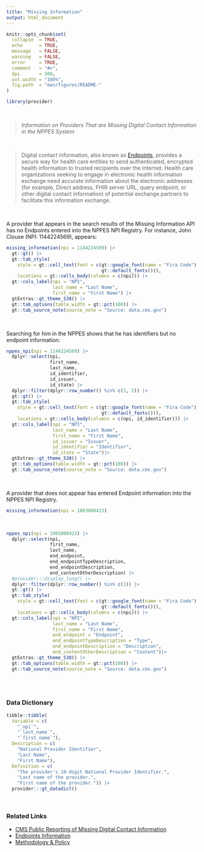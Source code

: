 ```yaml
---
title: "Missing Information"
output: html_document
---
```


```r
knitr::opts_chunk$set(
  collapse  = TRUE,
  echo      = TRUE, 
  message   = FALSE, 
  warning   = FALSE,
  error     = TRUE,
  comment   = "#>",
  dpi       = 300, 
  out.width = "100%",
  fig.path  = "man/figures/README-"
)
```

```r
library(provider)
```

<br>

  > *Information on Providers That are Missing Digital Contact Information in the NPPES System*

<br>

> Digital contact information, also known as [Endpoints](https://nppes.cms.hhs.gov/webhelp/nppeshelp/HEALTH%20INFORMATION%20EXCHANGE.html), 
> provides a secure way for health care entities to send authenticated, encrypted health information to trusted recipients over the internet. 
> Health care organizations seeking to engage in electronic health information exchange need accurate information about the electronic addresses 
> (for example, Direct address, FHIR server URL, query endpoint, or other digital contact information) of potential exchange partners to 
> facilitate this information exchange.

<br>

A provider that appears in the search results of the Missing Information API has no Endpoints entered into the NPPES NPI Registry. For instance, John Clouse (NPI: 1144224569), appears:


```r
missing_information(npi = 1144224569) |> 
  gt::gt() |> 
  gt::tab_style(
    style = gt::cell_text(font = c(gt::google_font(name = "Fira Code"), 
                                   gt::default_fonts())),
    locations = gt::cells_body(columns = c(npi))) |> 
  gt::cols_label(npi = "NPI", 
                 last_name = "Last Name", 
                 first_name = "First Name") |> 
  gtExtras::gt_theme_538() |> 
  gt::tab_options(table.width = gt::pct(100)) |> 
  gt::tab_source_note(source_note = "Source: data.cms.gov")
```

<br>

Searching for him in the NPPES shows that he has identifiers but no endpoint information:

```r
nppes_npi(npi = 1144224569) |> 
  dplyr::select(npi, 
                first_name, 
                last_name, 
                id_identifier, 
                id_issuer, 
                id_state) |> 
  dplyr::filter(dplyr::row_number() %in% c(1, 2)) |> 
  gt::gt() |> 
  gt::tab_style(
    style = gt::cell_text(font = c(gt::google_font(name = "Fira Code"), 
                                   gt::default_fonts())),
    locations = gt::cells_body(columns = c(npi, id_identifier))) |> 
  gt::cols_label(npi = "NPI", 
                 last_name = "Last Name", 
                 first_name = "First Name",
                 id_issuer = "Issuer",
                 id_identifier = "Identifier",
                 id_state = "State")|> 
  gtExtras::gt_theme_538() |> 
  gt::tab_options(table.width = gt::pct(100)) |> 
  gt::tab_source_note(source_note = "Source: data.cms.gov")
```

<br>

A provider that does not appear has entered Endpoint information into the NPPES NPI Registry.

```r
missing_information(npi = 1003000423)
```


<br>

```r
nppes_npi(npi = 1003000423) |> 
  dplyr::select(npi, 
                first_name, 
                last_name, 
                end_endpoint,
                end_endpointTypeDescription,
                end_endpointDescription,
                end_contentOtherDescription) |> 
  #provider:::display_long() |> 
  dplyr::filter(dplyr::row_number() %in% c(1)) |> 
  gt::gt() |> 
  gt::tab_style(
    style = gt::cell_text(font = c(gt::google_font(name = "Fira Code"), 
                                   gt::default_fonts())),
    locations = gt::cells_body(columns = c(npi))) |> 
  gt::cols_label(npi = "NPI", 
                 last_name = "Last Name", 
                 first_name = "First Name",
                 end_endpoint = "Endpoint",
                 end_endpointTypeDescription = "Type",
                 end_endpointDescription = "Description",
                 end_contentOtherDescription = "Content")|> 
  gtExtras::gt_theme_538() |> 
  gt::tab_options(table.width = gt::pct(100)) |> 
  gt::tab_source_note(source_note = "Source: data.cms.gov")
```

<br><br>

### Data Dictionary

```r
tibble::tibble(
  Variable = c(
    "`npi`", 
    "`last_name`", 
    "`first_name`"),
  Description = c(
    "National Provider Identifier", 
    "Last Name", 
    "First Name"),
  Definition = c(
    "The provider's 10-digit National Provider Identifier.", 
    "Last name of the provider.", 
    "First name of the provider.")) |> 
  provider:::gt_datadict()
```

<br>

### Related Links

   - [CMS Public Reporting of Missing Digital Contact Information](https://data.cms.gov/provider-compliance/public-reporting-of-missing-digital-contact-information)
   - [Endpoints Information](https://nppes.cms.hhs.gov/webhelp/nppeshelp/HEALTH%20INFORMATION%20EXCHANGE.html)
   - [Methodology & Policy](https://data.cms.gov/sites/default/files/2021-12/8eb2b4bf-6e5f-4e05-bcdb-39c07ad8f77a/Missing_Digital_Contact_Info_Methods%20.pdf)

<br><br>
